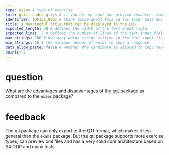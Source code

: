 ```yaml
---
type: essay # type of exercise
knit: qti::render_qtijs # if you do not want our preview renderer, remove this
identifier: TOPIC1_Q001 # think twice about this id for later data analysis!
title: A meaningful title that can be displayed in the LMS
expected_length: 30 # defines the width of the text input field
expected_lines: 3 # defines the number of lines of the text input field
max_strings: 100 # how many words can be written in the text input field
min_strings: 10 # the minimum number of words to send a response
data_allow_paste: false # whether the candidate is allowed to copy text from the clipboard
points: 2
---
```


# question

What are the advantages and disadvantages of the `qti` package as compared to the `exams` package?

# feedback

The qti package can only export to the QTI format, which makes it less general than the `exams` package. But the qti package supports more exercise types, can preview xml files and has a very solid core architecture based on S4 OOP and many tests.
